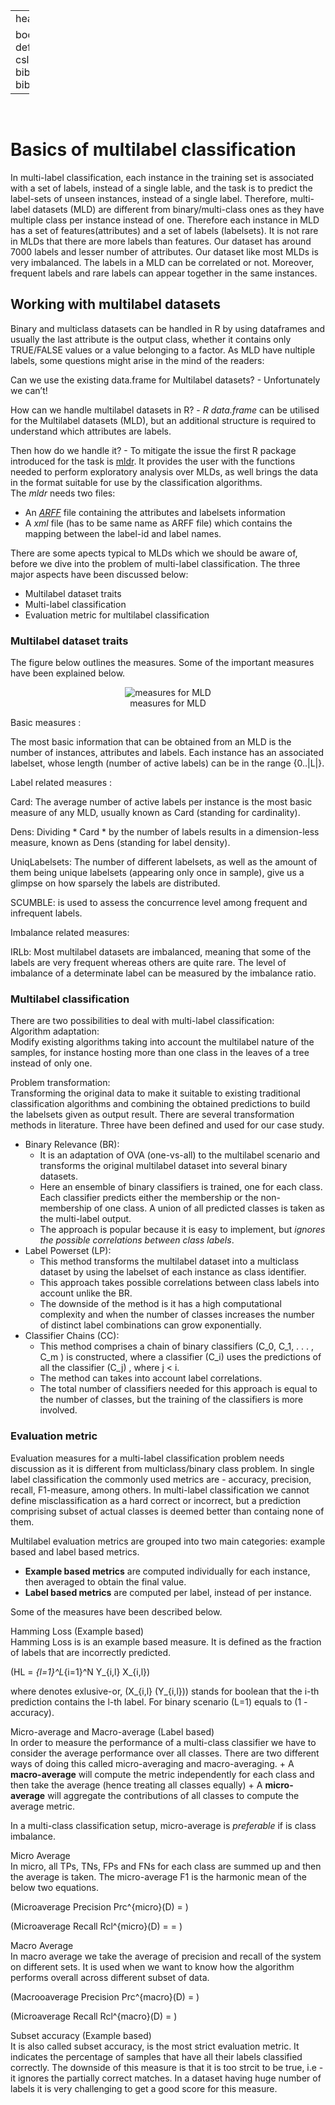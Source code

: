 
---
header-includes:
   - \usepackage{bbm}
always_allow_html: yes
output:
  html_document: 
    theme: united
    highlight: haddock
    css: "style.css"
    
bookdown::html_document2: default
link-citations: yes
csl: biomed-central.csl
bibliography: bibliography.bib
---

&nbsp;
&nbsp;
&nbsp;
    
# Basics of multilabel classification 


In multi-label classification, each instance in the training set is associated with a set of labels, instead of a single lable, and the task is to predict the label-sets of unseen instances, instead of a single label. Therefore, multi-label datasets (MLD) are different from binary/multi-class ones as they have multiple class per instance instead of one. Therefore each instance in MLD has a set of features(attributes) and a set of labels (labelsets). It is not rare in MLDs that there are more labels than features. Our dataset has around 7000 labels and lesser number of attributes. Our dataset like most MLDs is very imbalanced. The labels in a MLD can be correlated or not. Moreover, frequent labels and rare labels can appear together in the same instances.

## Working with multilabel datasets {.tabset  .tabset-fade}
 
Binary and multiclass datasets can be handled in R by using dataframes and usually the last attribute is the output class, whether it contains only TRUE/FALSE values or a value belonging to a factor. As MLD have nultiple labels, some questions might arise in the mind of the readers:

 <span class="sub-sub-header">Can we use the existing data.frame for Multilabel datasets?</span> - Unfortunately we can't!  
 
 <span class="sub-sub-header">How can we handle multilabel datasets in R?</span> - *R data.frame* can be utilised for the Multilabel datasets (MLD), but an additional structure is required to understand which attributes are labels.  
 
<span class="sub-sub-header"> Then how do we handle it? </span> - To mitigate the issue the first R package introduced for the task is [mldr](https://cran.r-project.org/web/packages/mldr/mldr.pdf). It provides the user with the functions needed to perform exploratory analysis over MLDs, as well brings the data in the format suitable for use by the classification algorithms.  
The *mldr* needs two files:  

- An [*ARFF*](https://www.cs.waikato.ac.nz/ml/weka/arff.html) file containing the attributes and labelsets information  
- A *xml* file (has to be same name as ARFF file)  which contains the mapping between the label-id and label names. 
 
There are some apects typical to MLDs which we should be aware of, before we dive into the problem of multi-label classification. The three major aspects have been discussed below:

- Multilabel dataset traits
- Multi-label classification
- Evaluation metric for multilabel classification

### Multilabel dataset traits

The figure below outlines the measures. Some of the important measures have been explained below.
  

<center>![measures for MLD](Figs/measures.png)</center>

<span class="sub-header">Basic measures :</span>  

The most basic information that can be obtained from an MLD is the number of instances, attributes
and labels. Each instance has an associated labelset, whose length (number of active labels) can be in the range
{0..|L|}.

<span class="sub-header">Label related measures :</span>  

<span class="sub-sub-header"> Card:</span> The average number of active labels per instance is the most basic measure of any MLD, usually
known as Card (standing for cardinality).

<span class="sub-sub-header"> Dens:</span> Dividing * Card * by the number of labels results in a dimension-less measure, known as Dens (standing for label density).

<span class="sub-sub-header">  UniqLabelsets:</span> The number of different labelsets, as well as the amount of them being unique labelsets (appearing only once in sample), give us a glimpse on how sparsely the labels are distributed.

<span class="sub-sub-header"> SCUMBLE:</span> is used to assess the concurrence level among frequent and infrequent labels.

<span class="sub-header">Imbalance related measures:</span>  

<span class="sub-sub-header"> IRLb:</span> Most multilabel datasets are imbalanced, meaning that some of the labels are very frequent whereas
others are quite rare. The level of imbalance of a determinate label can be measured by the imbalance ratio.


### Multilabel classification  

There are two possibilities to deal with multi-label classification:  
<span class="sub-header"> Algorithm adaptation:</span>   
Modify existing algorithms taking into account the multilabel nature of the samples, for instance hosting more than one class in the leaves of a tree instead of only one.

<span class="sub-header"> Problem transformation:</span>  
Transforming the original data to make it suitable to existing traditional classification algorithms and combining the obtained predictions to build the labelsets given as output result. There are several transformation methods in literature. Three have been defined and used for our case study.  

- <span class="sub-sub-header">  Binary Relevance (BR):</span>  
     + It is an adaptation of OVA (one-vs-all) to the multilabel scenario and transforms the original multilabel dataset into several binary datasets.
     + Here an ensemble of binary classifiers is trained, one for each class. Each classifier predicts either the membership or the non-membership of one class. A union of all predicted classes is taken as the multi-label output.
     + The approach is popular because it is easy to implement, but *ignores the possible correlations between class labels*.  

- <span class="sub-sub-header">  Label Powerset (LP):</span>  
     + This method transforms the multilabel dataset into a multiclass dataset by using the labelset of each instance as class identifier.
     + This approach takes possible correlations between class labels into account unlike the BR.
     + The downside of the method is it has a high computational complexity and when the number of classes increases the number of distinct label combinations can grow exponentially.

- <span class="sub-sub-header">  Classifier Chains (CC):</span>   
     + This method comprises a chain of binary classifiers \(C_0, C_1, . . . , C_m \) is constructed, where a classifier \(C_i\) uses the predictions of all the classifier \(C_j\) , where j < i.
     + The method can takes into account label correlations.
     + The total number of classifiers needed for this approach is equal to the number of classes, but the training of the classifiers is more involved. 

### Evaluation metric

Evaluation measures for a multi-label classification problem needs discussion as it is different from multiclass/binary class problem. In single label classification the commonly used metrics are - accuracy, precision, recall, F1-measure, among others. In multi-label classification we cannot define misclassification as a hard correct or incorrect, but a prediction comprising subset of actual classes is deemed better than containg none of them.  

Multilabel evaluation metrics are grouped into two main categories: example based and label based metrics.
  
- **Example based metrics** are computed individually for each instance, then averaged to obtain the final value.
- **Label based metrics** are computed per label, instead of per instance.

Some of the measures have been described below.

<span class="sub-header"> Hamming Loss (Example based)</span>  
Hamming Loss is is an example based measure. It is defined as the fraction of labels that are incorrectly predicted.

\(HL = \frac{1}{N . L} \sum_{l=1}^L\sum_{i=1}^N Y_{i,l} \oplus X_{i,l}\)  
  
  where \oplus denotes exlusive-or, \(X_{i,l} (Y_{i,l})\) stands for boolean that the i-th prediction contains the l-th label. For binary scenario (L=1) equals to (1 - accuracy).
  
<span class="sub-header"> Micro-average and Macro-average (Label based)</span>  
In order to measure the performance of a multi-class classifier we have to consider the average performance over all classes. There are two different ways of doing this called micro-averaging and macro-averaging.
     + A **macro-average** will compute the metric independently for each class and then take the average (hence treating all classes equally)
     + A **micro-average** will aggregate the contributions of all classes to compute the average metric.
     
In a multi-class classification setup, micro-average is *preferable* if is class imbalance.
  
<span class="sub-sub-header"> Micro Average</span>  
In micro, all TPs, TNs, FPs and FNs for each class are summed up and then the average is taken. The micro-average F1 is the harmonic mean of the below two equations.  
  
\(Microaverage Precision Prc^{micro}(D) = \frac{\sum_c TP_c}{\sum_c TP_c + \sum_c FP_c} \)  
  
\(Microaverage Recall Rcl^{micro}(D) =  = \frac{\sum_c TP_c}{\sum_c TP_c + \sum_c FN_c} \) 
  
<span class="sub-sub-header"> Macro Average</span>  
In macro average we take the average of precision and recall of the system on different sets. It is used when we want to know how the algorithm performs overall across different subset of data.  

\(Macrooaverage Precision Prc^{macro}(D) = \frac{\sum_c Prc(D,c)}{|C|} \)  
  
\(Microaverage Recall Rcl^{macro}(D) = \frac{\sum_c Rcl(D,c)}{|C|} \) 

<span class="sub-header"> Subset accuracy (Example based)</span>  
It is also called subset accuracy, is the most strict evaluation metric. It indicates the percentage of samples that have all their labels classified correctly. The downside of this measure is that it is too strcit to be true, i.e - it ignores the partially correct matches. In a dataset having huge number of labels it is very challenging to get a good score for this measure.
